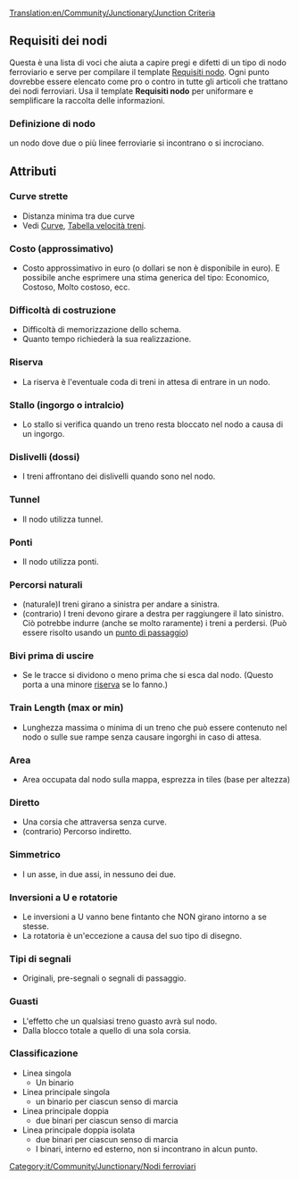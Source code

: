 [[Translation:en/Community/Junctionary/Junction Criteria]]
{{it/Community/Junctionary/Nodi ferroviari}}

==Requisiti dei nodi==
Questa è una lista di voci che aiuta a capire pregi e difetti di un tipo di nodo ferroviario e serve per compilare il template [[Template:it/Community/Junctionary/Requisiti nodo|Requisiti nodo]]. Ogni punto dovrebbe essere elencato come pro o contro in tutte gli articoli che trattano dei nodi ferroviari. Usa il template '''Requisiti nodo''' per uniformare e semplificare la raccolta delle informazioni.


===Definizione di nodo===
un nodo dove due o più linee ferroviarie si incontrano o si incrociano.

==Attributi==

===Curve strette===
* Distanza minima tra due curve
* Vedi [[it/Community/Curve|Curve]], [[it/Manual/Game Mechanics/Main Page#treni|Tabella velocità treni]].

===Costo (approssimativo)===
* Costo approssimativo in euro (o dollari se non è disponibile in euro). E possibile anche esprimere una stima generica del tipo: Economico, Costoso, Molto costoso, ecc.

===Difficoltà di costruzione===
* Difficoltà di memorizzazione dello schema.
* Quanto tempo richiederà la sua realizzazione.

===Riserva===
* La riserva è l'eventuale coda di treni in attesa di entrare in un nodo.

===Stallo (ingorgo o intralcio)===
* Lo stallo si verifica quando un treno resta bloccato nel nodo a causa di un ingorgo.

===Dislivelli (dossi)===
* I treni affrontano dei dislivelli quando sono nel nodo.

===Tunnel=== 
* Il nodo utilizza tunnel.

===Ponti===
* Il nodo utilizza ponti.

===Percorsi naturali=== 
* (naturale)I treni girano a sinistra per andare a sinistra.
* (contrario) I treni devono girare a destra per raggiungere il lato sinistro. Ciò potrebbe indurre (anche se molto raramente) i treni a perdersi. (Può essere risolto usando un [[it/Punto di passaggio|punto di passaggio]])
 

===Bivi prima di uscire===
* Se le tracce si dividono o meno prima che si esca dal nodo. (Questo porta a una minore [[it/Community/Junctionary/Requisiti nodo#riserva|riserva]] se lo fanno.) 

===Train Length (max or min)===
* Lunghezza massima o minima di un treno che può essere contenuto nel nodo o sulle sue rampe senza causare ingorghi in caso di attesa.

===Area===
* Area occupata dal nodo sulla mappa, esprezza in tiles (base per altezza)

===Diretto===
* Una corsia che attraversa senza curve.
* (contrario) Percorso indiretto.

===Simmetrico===
* I un asse, in due assi, in nessuno dei due.

===Inversioni a U e rotatorie===
* Le inversioni a U vanno bene fintanto che NON girano intorno a se stesse.
* La rotatoria è un'eccezione a causa del suo tipo di disegno.

===Tipi di segnali===
* Originali, pre-segnali o segnali di passaggio.

===Guasti===
* L'effetto che un qualsiasi treno guasto avrà sul nodo.
* Dalla blocco totale a quello di una sola corsia.

===Classificazione===
* Linea singola
** Un binario
* Linea principale singola
** un binario per ciascun senso di marcia
* Linea principale doppia
** due binari per ciascun senso di marcia
* Linea principale doppia isolata
** due binari per ciascun senso di marcia
** I binari, interno ed esterno, non si incontrano in alcun punto.


[[Category:it/Community/Junctionary/Nodi ferroviari]]